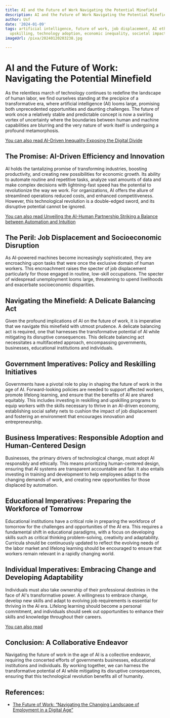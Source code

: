 ```yaml
---
title: AI and the Future of Work Navigating the Potential Minefield
description: AI and the Future of Work Navigating the Potential Minefield
author: Usf
date: '2024-01-09'
tags: artificial intelligence, future of work, job displacement, AI ethics, reskilling,
  upskilling, technology adoption, economic inequality, societal impact, policy implications
imageUrl: /pixa/20240120203238.jpg

---
```

# **AI and the Future of Work: Navigating  the Potential Minefield**

As the relentless march of technology continues to redefine the landscape of human labor, we find ourselves standing at the precipice of a transformative era, where artificial intelligence  (AI) looms large, promising both unprecedented opportunities and daunting challenges. The  future of work once a relatively stable  and predictable concept is  now a  swirling  vortex of uncertainty  where the boundaries between human and machine capabilities are blurring  and the very nature of work itself is undergoing  a profound metamorphosis.

[You can also read AI-Driven  Inequality Exposing the Digital Divide](AI-Driven%20Inequality%20Exposing%20the%20Digital%20Divide)


##  **The Promise: AI-Driven Efficiency and Innovation**

AI holds  the tantalizing promise of transforming industries, boosting productivity, and creating new possibilities for economic growth. Its ability  to automate routine and repetitive tasks, analyze vast amounts of data and make complex decisions with lightning-fast speed has the potential  to revolutionize the  way we  work. For organizations,  AI offers the allure of streamlined operations  reduced costs, and enhanced competitiveness. However, this technological revolution is a  double-edged sword, and its disruptive potential cannot be ignored.

[You can  also read Unveiling the AI-Human Partnership Striking a Balance between Automation and Intuition](Unveiling%20the%20AI-Human%20Partnership%20Striking%20a%20Balance%20between%20Automation%20and%20Intuition)


##  **The Peril: Job Displacement and Socioeconomic Disruption**

As AI-powered  machines become increasingly sophisticated, they are encroaching upon tasks that were once the exclusive domain of human workers. This encroachment raises the specter of job  displacement particularly for  those engaged in routine, low-skill occupations.  The specter of  widespread unemployment looms large, threatening to upend livelihoods and exacerbate socioeconomic disparities.

## **Navigating  the Minefield: A Delicate Balancing  Act**

Given  the profound implications of AI on the future of work, it is imperative that we navigate this minefield with utmost prudence. A delicate balancing act is required, one  that harnesses  the transformative potential of AI while mitigating  its disruptive consequences.  This delicate balancing act necessitates a multifaceted approach, encompassing governments, businesses, educational institutions and individuals.

## **Government Imperatives: Policy and Reskilling Initiatives**

Governments have a pivotal role to  play in shaping  the  future of work in the age  of AI. Forward-looking policies are needed to support affected workers,  promote lifelong  learning, and ensure that the benefits of AI are shared equitably. This includes investing in reskilling and upskilling programs to equip workers with the skills necessary to thrive in an AI-driven economy, establishing social safety nets to cushion the impact of job displacement and fostering an environment that encourages innovation and entrepreneurship.

## **Business Imperatives: Responsible Adoption and Human-Centered Design**

Businesses, the primary drivers of technological change, must adopt AI responsibly  and  ethically. This means prioritizing human-centered design, ensuring that  AI systems are transparent accountable and  fair. It also entails investing in training and development to help employees  adapt to the changing demands of work,  and creating new opportunities  for those displaced by automation.

## **Educational Imperatives: Preparing the Workforce of Tomorrow**

Educational institutions have a critical role in preparing the workforce of tomorrow for the challenges and opportunities of the  AI era. This requires a fundamental shift in educational  paradigms,  with a focus on developing skills such as critical thinking problem-solving,  creativity and adaptability. Curricula should be continuously updated to reflect the evolving  needs of the labor  market and lifelong  learning should be  encouraged to ensure that workers remain relevant in a  rapidly changing world.

## **Individual Imperatives: Embracing Change  and Developing Adaptability**

Individuals must also  take ownership of their professional destinies  in the face of AI's transformative power. A willingness  to embrace  change, develop new skills and adapt  to evolving job requirements is essential for thriving in the AI era. Lifelong learning should become a personal commitment, and individuals should seek out opportunities  to enhance their skills and knowledge throughout their careers.

[You can also read ]()


## **Conclusion: A Collaborative Endeavor**

Navigating the future of work in the age of AI is a collective  endeavor, requiring the concerted efforts of governments businesses, educational institutions and individuals. By working together, we can harness the transformative potential of AI while  mitigating its disruptive consequences, ensuring that this technological revolution benefits all of humanity.

## References:
- [The Future of Work: “Navigating the Changing Landscape of Employment in a Digital Age”](https://www.amazon.com/Future-Work-Navigating-Landscape-Employment/dp/B0C2SD1FXK)
